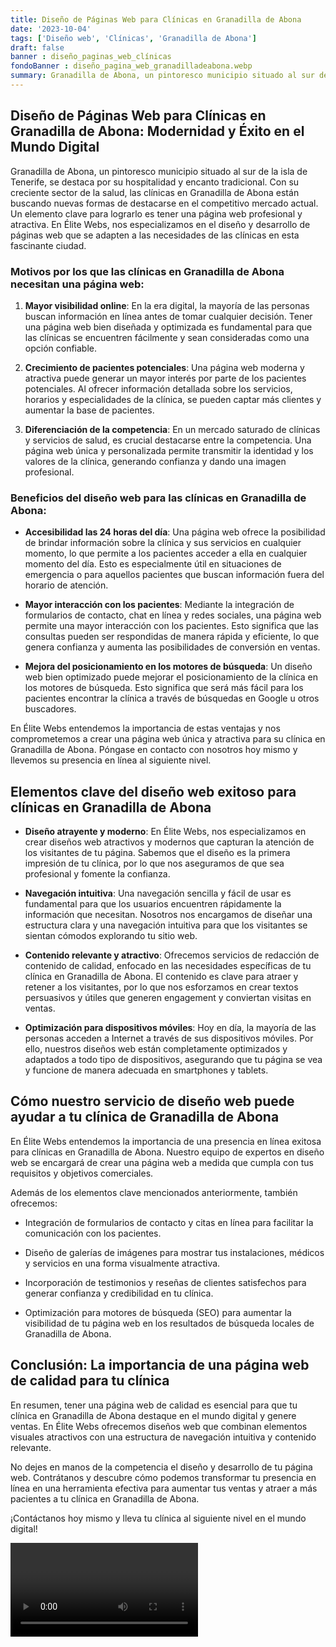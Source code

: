 ```yaml
---
title: Diseño de Páginas Web para Clínicas en Granadilla de Abona
date: '2023-10-04'
tags: ['Diseño web', 'Clínicas', 'Granadilla de Abona']
draft: false
banner : diseño_paginas_web_clínicas
fondoBanner : diseño_pagina_web_granadilladeabona.webp
summary: Granadilla de Abona, un pintoresco municipio situado al sur de la isla de Tenerife, se destaca por su hospitalidad y encanto tradicional. Con su creciente sector de la salud, las clínicas en Granadilla de Abona están buscando nuevas formas de destacarse en el competitivo mercado actual. Un elemento clave para lograrlo es tener una página web profesional y atractiva. En Élite Webs, nos especializamos en el diseño y desarrollo de páginas web que se adapten a las necesidades de las clínicas en esta fascinante ciudad.
---
```


## Diseño de Páginas Web para Clínicas en Granadilla de Abona: Modernidad y Éxito en el Mundo Digital

Granadilla de Abona, un pintoresco municipio situado al sur de la isla de Tenerife, se destaca por su hospitalidad y encanto tradicional. Con su creciente sector de la salud, las clínicas en Granadilla de Abona están buscando nuevas formas de destacarse en el competitivo mercado actual. Un elemento clave para lograrlo es tener una página web profesional y atractiva. En Élite Webs, nos especializamos en el diseño y desarrollo de páginas web que se adapten a las necesidades de las clínicas en esta fascinante ciudad.

### Motivos por los que las clínicas en Granadilla de Abona necesitan una página web:

1. **Mayor visibilidad online**: En la era digital, la mayoría de las personas buscan información en línea antes de tomar cualquier decisión. Tener una página web bien diseñada y optimizada es fundamental para que las clínicas se encuentren fácilmente y sean consideradas como una opción confiable.

2. **Crecimiento de pacientes potenciales**: Una página web moderna y atractiva puede generar un mayor interés por parte de los pacientes potenciales. Al ofrecer información detallada sobre los servicios, horarios y especialidades de la clínica, se pueden captar más clientes y aumentar la base de pacientes.

3. **Diferenciación de la competencia**: En un mercado saturado de clínicas y servicios de salud, es crucial destacarse entre la competencia. Una página web única y personalizada permite transmitir la identidad y los valores de la clínica, generando confianza y dando una imagen profesional.

### Beneficios del diseño web para las clínicas en Granadilla de Abona:

- **Accesibilidad las 24 horas del día**: Una página web ofrece la posibilidad de brindar información sobre la clínica y sus servicios en cualquier momento, lo que permite a los pacientes acceder a ella en cualquier momento del día. Esto es especialmente útil en situaciones de emergencia o para aquellos pacientes que buscan información fuera del horario de atención.

- **Mayor interacción con los pacientes**: Mediante la integración de formularios de contacto, chat en línea y redes sociales, una página web permite una mayor interacción con los pacientes. Esto significa que las consultas pueden ser respondidas de manera rápida y eficiente, lo que genera confianza y aumenta las posibilidades de conversión en ventas.

- **Mejora del posicionamiento en los motores de búsqueda**: Un diseño web bien optimizado puede mejorar el posicionamiento de la clínica en los motores de búsqueda. Esto significa que será más fácil para los pacientes encontrar la clínica a través de búsquedas en Google u otros buscadores.

En Élite Webs entendemos la importancia de estas ventajas y nos comprometemos a crear una página web única y atractiva para su clínica en Granadilla de Abona. Póngase en contacto con nosotros hoy mismo y llevemos su presencia en línea al siguiente nivel.

<GifSeo />

<Cta />

## Elementos clave del diseño web exitoso para clínicas en Granadilla de Abona

- **Diseño atrayente y moderno**: En Élite Webs, nos especializamos en crear diseños web atractivos y modernos que capturan la atención de los visitantes de tu página. Sabemos que el diseño es la primera impresión de tu clínica, por lo que nos aseguramos de que sea profesional y fomente la confianza.

- **Navegación intuitiva**: Una navegación sencilla y fácil de usar es fundamental para que los usuarios encuentren rápidamente la información que necesitan. Nosotros nos encargamos de diseñar una estructura clara y una navegación intuitiva para que los visitantes se sientan cómodos explorando tu sitio web.

- **Contenido relevante y atractivo**: Ofrecemos servicios de redacción de contenido de calidad, enfocado en las necesidades específicas de tu clínica en Granadilla de Abona. El contenido es clave para atraer y retener a los visitantes, por lo que nos esforzamos en crear textos persuasivos y útiles que generen engagement y conviertan visitas en ventas.

- **Optimización para dispositivos móviles**: Hoy en día, la mayoría de las personas acceden a Internet a través de sus dispositivos móviles. Por ello, nuestros diseños web están completamente optimizados y adaptados a todo tipo de dispositivos, asegurando que tu página se vea y funcione de manera adecuada en smartphones y tablets.

## Cómo nuestro servicio de diseño web puede ayudar a tu clínica de Granadilla de Abona

En Élite Webs entendemos la importancia de una presencia en línea exitosa para clínicas en Granadilla de Abona. Nuestro equipo de expertos en diseño web se encargará de crear una página web a medida que cumpla con tus requisitos y objetivos comerciales.

Además de los elementos clave mencionados anteriormente, también ofrecemos:

- Integración de formularios de contacto y citas en línea para facilitar la comunicación con los pacientes.

- Diseño de galerías de imágenes para mostrar tus instalaciones, médicos y servicios en una forma visualmente atractiva.

- Incorporación de testimonios y reseñas de clientes satisfechos para generar confianza y credibilidad en tu clínica.

- Optimización para motores de búsqueda (SEO) para aumentar la visibilidad de tu página web en los resultados de búsqueda locales de Granadilla de Abona.

## Conclusión: La importancia de una página web de calidad para tu clínica

En resumen, tener una página web de calidad es esencial para que tu clínica en Granadilla de Abona destaque en el mundo digital y genere ventas. En Élite Webs ofrecemos diseños web que combinan elementos visuales atractivos con una estructura de navegación intuitiva y contenido relevante.

No dejes en manos de la competencia el diseño y desarrollo de tu página web. Contrátanos y descubre cómo podemos transformar tu presencia en línea en una herramienta efectiva para aumentar tus ventas y atraer a más pacientes a tu clínica en Granadilla de Abona.

¡Contáctanos hoy mismo y lleva tu clínica al siguiente nivel en el mundo digital!

<Video />

<CtaBot job='Clínicas' city='Granadilla de Abona'/>

<Gmaps query='Granadilla de Abona+españa+maps' />